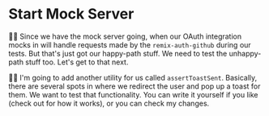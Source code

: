 # Start Mock Server

👨‍💼 Since we have the mock server going, when our OAuth integration mocks
in <InlineFile file="tests/mocks/github.ts" /> will handle requests made by the
`remix-auth-github` during our tests. But that's just got our happy-path stuff.
We need to test the unhappy-path stuff too. Let's get to that next.

🧝‍♂️ I'm going to add another utility for us called `assertToastSent`. Basically,
there are several spots
in <InlineFile file="app/routes/_auth+/auth.github.callback.ts" /> where we
redirect the user and pop up a toast for them. We want to test that
functionality. You can write it yourself if you like (check
out <InlineFile file="app/utils/toast.server.ts" /> for how it works), or you
can <DiffLink> check my changes</DiffLink>.
